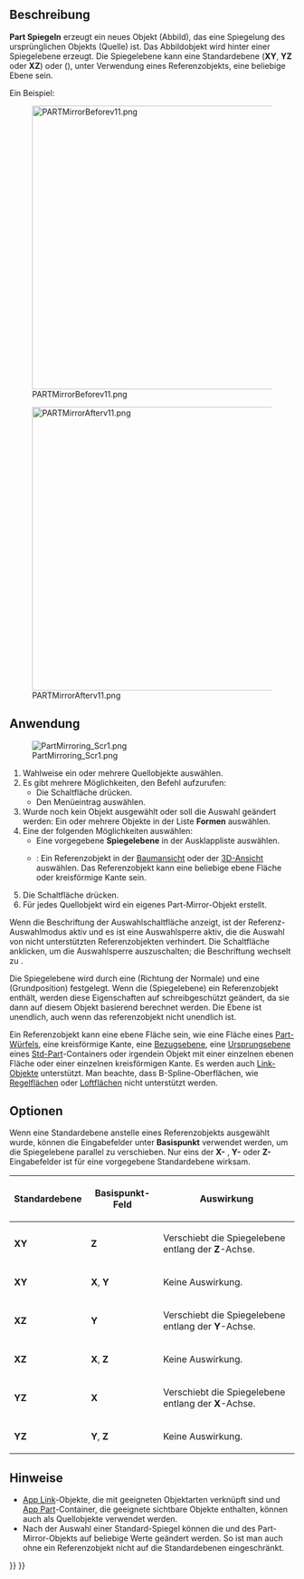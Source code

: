 <languages/>

{{Docnav/de
|[[Part_Revolve/de|Drehen]]
|[[Part_Scale/de|Skalieren]]
|[[Part_Workbench/de|Part]]
|IconL=Part_Revolve.svg
|IconR=Part_Scale.svg
|IconC=Workbench_Part.svg
}}

{{GuiCommand/de
|Name=Part Mirror
|Name/de=Part Spiegeln
|MenuLocation=Part → Spiegelung...
|Workbenches=[[Part_Workbench/de|Part]]
}}

<span id="Description"></span>
==Beschreibung== 

'''Part Spiegeln''' erzeugt ein neues Objekt (Abbild), das eine Spiegelung des ursprünglichen Objekts (Quelle) ist. Das Abbildobjekt wird hinter einer Spiegelebene erzeugt. Die Spiegelebene kann eine Standardebene ('''XY''', '''YZ''' oder '''XZ''') oder ({{Version/de|1.0}}), unter Verwendung eines Referenzobjekts, eine beliebige Ebene sein.

Ein Beispiel:

[[Image:PARTMirrorBeforev11.png|500px]]

{{Caption|Vorher}}

[[Image:PARTMirrorAfterv11.png|500px]]

{{Caption|Nach dem Spiegeln über die YZ-Ebene}}

<span id="Usage"></span>
==Anwendung==

[[Image:PartMirroring_Scr1.png]]

# Wahlweise ein oder mehrere Quellobjekte auswählen.
# Es gibt mehrere Möglichkeiten, den Befehl aufzurufen:
#* Die Schaltfläche {{Button|[[Image:Part_Mirror.svg|16px]] [[Part_Mirror/de|Spiegelung...]]}} drücken.
#* Den Menüeintrag {{MenuCommand|Part → [[Image:Part_Mirror.svg|16px]] Spiegelung...}} auswählen.
# Wurde noch kein Objekt ausgewählt oder soll die Auswahl geändert werden: Ein oder mehrere Objekte in der Liste '''Formen''' auswählen.
# Eine der folgenden Möglichkeiten auswählen:
#* Eine vorgegebene '''Spiegelebene''' in der Ausklappliste auswählen.
#* {{Version/de|1.0}}: Ein Referenzobjekt in der [[Tree_view/de|Baumansicht]] oder der [[3D_view/de|3D-Ansicht]] auswählen. Das Referenzobjekt kann eine beliebige ebene Fläche oder kreisförmige Kante sein.
# Die Schaltfläche {{Button|OK}} drücken.
# Für jedes Quellobjekt wird ein eigenes Part-Mirror-Objekt erstellt.

Wenn die Beschriftung der Auswahlschaltfläche {{Button|Auswählen}} anzeigt, ist der Referenz-Auswahlmodus aktiv und es ist eine Auswahlsperre aktiv, die die Auswahl von nicht unterstützten Referenzobjekten verhindert. Die Schaltfläche anklicken, um die Auswahlsperre auszuschalten; die Beschriftung wechselt zu {{Button|Referenz auswählen}}.

Die Spiegelebene wird durch eine {{PropertyData/de|Normal}} (Richtung der Normale) und eine {{PropertyData/de|Base}} (Grundposition) festgelegt. Wenn die {{PropertyData/de|Mirror Plane}} (Spiegelebene) ein Referenzobjekt enthält, werden diese Eigenschaften auf schreibgeschützt geändert, da sie dann auf diesem Objekt basierend berechnet werden. Die Ebene ist unendlich, auch wenn das referenzobjekt nicht unendlich ist.

Ein Referenzobjekt kann eine ebene Fläche sein, wie eine Fläche eines [[Part_Box/de|Part-Würfels]], eine kreisförmige Kante, eine [[PartDesign_Plane/de|Bezugsebene]], eine [[App_OriginGroupExtension/de|Ursprungsebene]] eines [[Std_Part/de|Std-Part]]-Containers oder irgendein Objekt mit einer einzelnen ebenen Fläche oder einer einzelnen kreisförmigen Kante. Es werden auch [[App_Link/de|Link-Objekte]] unterstützt. Man beachte, dass B-Spline-Oberflächen, wie [[Part_RuledSurface/de|Regelflächen]] oder [[Part_Loft/de|Loftflächen]] nicht unterstützt werden.

<span id="Options"></span>
==Optionen== 

Wenn eine Standardebene anstelle eines Referenzobjekts ausgewählt wurde, können die Eingabefelder unter '''Basispunkt''' verwendet werden, um die Spiegelebene parallel zu verschieben. Nur eins der '''X-''' , '''Y-'''  oder '''Z-''' Eingabefelder ist für eine vorgegebene Standardebene wirksam.

{| class="wikitable" border="1"
!Standardebene!!Basispunkt-Feld!!Auswirkung
|- align="center" 
|'''XY'''||'''Z'''||align="left" |Verschiebt die Spiegelebene entlang der '''Z'''-Achse.
|- align="center"
|'''XY'''||'''X''', '''Y'''||align="left" |Keine Auswirkung.
|- align="center"
|'''XZ'''||'''Y'''||align="left" |Verschiebt die Spiegelebene entlang der '''Y'''-Achse.
|- align="center"
|'''XZ'''||'''X''', '''Z'''||align="left" |Keine Auswirkung.
|- align="center"
|'''YZ'''||'''X'''||align="left" |Verschiebt die Spiegelebene entlang der '''X'''-Achse.
|- align="center"
|'''YZ'''||'''Y''', '''Z'''||align="left" |Keine Auswirkung.
|}

<span id="Notes"></span>
==Hinweise==

* [[App_Link|App Link]]-Objekte, die mit geeigneten Objektarten verknüpft sind und [[App_Part|App Part]]-Container, die geeignete sichtbare Objekte enthalten, können auch als Quellobjekte verwendet werden. {{Version/de|0.20}}
* Nach der Auswahl einer Standard-Spiegel können die {{PropertyData/de|Normal}} und {{PropertyData/de|Base}} des Part-Mirror-Objekts auf beliebige Werte geändert werden. So ist man auch ohne ein Referenzobjekt nicht auf die Standardebenen eingeschränkt.


{{Docnav/de
|[[Part_Revolve/de|Drehen]]
|[[Part_Scale/de|Skalieren]]
|[[Part_Workbench/de|Part]]
|IconL=Part_Revolve.svg
|IconR=Part_Scale.svg
|IconC=Workbench_Part.svg
}}

{{Part Tools navi{{#translation:}}}}
{{Userdocnavi{{#translation:}}}}